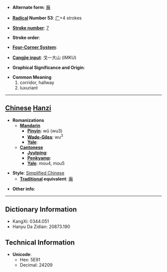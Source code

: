 * '''Alternate form''': [[廡]]

* '''[[Wiktionary:Chinese radical index| Radical]] Number 53''': [[Wiktionary:Chinese radical index 广|广]]+4 strokes

* '''[[Wiktionary:Chinese total strokes index|Stroke number]]''': [[Wiktionary:Chinese total strokes index 7|7]]

* '''Stroke order''': 

* '''[[Wiktionary:Chinese four corner index|Four-Corner System]]''': 

* '''[[Wiktionary:Chinese Cangjie index|Cangjie input]]''': 戈一大山 (IMKU)

* '''Graphical Significance and Origin''': 

* '''Common Meaning'''
*#corridor, hallway
*# luxuriant


----

== [[Chinese]] [[Hanzi]] ==

* '''Romanizations'''
** '''[[Mandarin]]'''
*** '''[[Pinyin]]''': wǔ (wu3)
*** '''[[Wade-Giles]]''': wu<sup>3</sup>
*** '''[[Yale]]''': 
** '''[[Cantonese]]'''
*** '''[[Jyutping]]''':
*** '''[[Penkyamp]]''': 
*** '''[[Yale]]''': mou4, mou5

* '''Style''': [[Simplified Chinese]] 
** '''[[Traditional Chinese|Traditional]] equivalent''': [[廡]]

* '''Other info''': 

----

== Dictionary Information ==

* KangXi: 0344.051
* Hanyu Da Zidian: 20873.190

== Technical Information ==

* '''Unicode''':
** Hex: 5E91
** Decimal: 24209